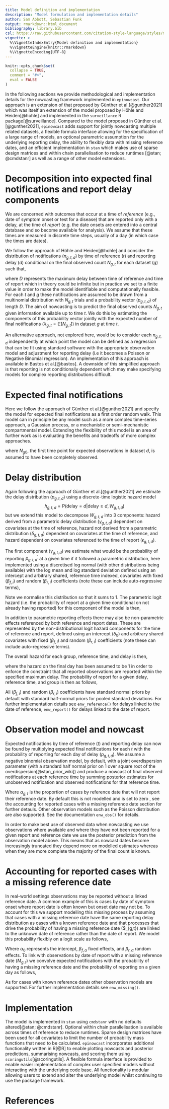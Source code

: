 ```yaml
---
title: Model definition and implementation
description: "Model formulation and implementation details"
author: Sam Abbott, Sebastian Funk
output: rmarkdown::html_document
bibliography: library.bib
csl: https://raw.githubusercontent.com/citation-style-language/styles/master/apa-numeric-superscript-brackets.csl
vignette: >
  %\VignetteIndexEntry{Model definition and implementation}
  %\VignetteEngine{knitr::rmarkdown}
  %\VignetteEncoding{UTF-8}
---
```


```r
knitr::opts_chunk$set(
  collapse = TRUE,
  comment = "#>",
  eval = FALSE
)
```

In the following sections we provide methodological and implementation details for the nowcasting framework implemented in `epinowcast`. Our approach is an extension of that proposed by Günther et al.[@gunther2021] which was itself an extension of the model proposed by Höhle and Heiden[@hohle] and implemented in the `surveillance` R package[@surveillance]. Compared to the model proposed in Günther et al.[@gunther2021], `epinowcast` adds support for jointly nowcasting multiple related datasets, a flexible formula interface allowing for the specification of a large range of models, an optional parametric assumption for the underlying reporting delay, the ability to flexibly data with missing reference dates, and an efficient implementation in `stan` which makes use of sparse design matrices and within chain parallelisation to reduce runtimes [@stan; @cmdstanr] as well as a range of other model extensions.

# Decomposition into expected final notifications and report delay components

We are concerned with outcomes that occur at a time of _reference_ (e.g., date of symptom onset or test for a disease) that are reported only with a delay, at the time of _report_ (e.g. the date onsets are entered into a central database and so become available for analysis). We assume that these times are measured in discrete time steps, usually of a day (in which case the times are dates). 

We follow the approach of Höhle and Heiden[@hohle] and consider the distribution of notifications ($n_{g,t,d}$) by time of reference ($t$) and reporting delay ($d$) conditional on the final observed count $N_{g,t}$ for each dataset ($g$) such that,

\begin{equation}
  N_{g,t} = \sum_{d=0}^{D} n_{g,t,d}
\end{equation}

where $D$ represents the maximum delay between time of reference and time of report which in theory could be infinite but in practice we set to a finite value in order to make the model identifiable and computationally feasible. For each $t$ and $g$ these notifications are assumed to be drawn from a multinomial distribution with $N_{g,t}$ trials and a probability vector ($p_{g,t,d}$) of length $D$.  The aim of nowcasting is to predict the final observed counts $N_{g,t}$ given information available up to time $t$. We do this by estimating the components of this probability vector jointly with the expected number of final notifications ($\lambda_{g,t} = \mathbb{E}[N_{g,t}]$) in dataset $g$ at time $t$.

An alternative approach, not explored here, would be to consider each $n_{g,t,d}$ independently at which point the model can be defined as a regression that can be fit using standard software with the appropriate observation model and adjustment for reporting delay (i.e it becomes a Poisson or Negative Binomial regression). An implementation of this approach is available in Bastos et al.[@bastos]. A downside of this simplified approach is that reporting is not conditionally dependent which may make specifying models for complex reporting distributions difficult.

# Expected final notifications

Here we follow the approach of Günther et al.[@gunther2021] and specify the model for expected final notifications as a first order random walk. This model can in principle be any model such as a more complex time-series approach, a Gaussian process, or a mechanistic or semi-mechanistic compartmental model. Extending the flexibility of this model is an area of further work as is evaluating the benefits and tradeoffs of more complex approaches.

\begin{align}
  \log (\lambda_{g,t}) &\sim \text{Normal}\left(\log (\lambda_{g,t-1}) , \sigma^{\lambda}_{g} \right) \\
  \log (\lambda_{g,0}) &\sim \text{Normal}\left(\log (N_{g,0} + 1), 1 \right) \\ \sigma^{\lambda}_{g} &\sim \text{Half-Normal}\left(0, 1\right)
\end{align}

where $N_{g0}$, the first time point for expected observations in dataset $d$, is assumed to have been completely observed.

# Delay distribution

Again following the approach of Günther et al.[@gunther2021] we estimate the delay distribution ($p_{g,t,d}$) using a discrete-time logistic hazard model
$$
h_{g,t,d} =\text{P} \left(\text{delay}=d|\text{delay} \geq d, W_{g,t,d}\right)
$$
but we extend this model to decompose $W_{g,t,d}$ into 3 components: hazard derived from a parametric delay distribution ($\gamma_{g,t,d}$) dependent on covariates at the time of reference, hazard not derived from a parametric distribution ($\delta_{g,t,d}$) dependent on covariates at the time of reference, and hazard dependent on covariates referenced to the time of report ($\epsilon_{g,t,d}$).

The first component ($\gamma_{g,t,d}$) we estimate what would be the probability of reporting $p^{\prime}_{g,t,d}$ at a given time if it followed a parametric distribution, here implemented using a discretised log normal (with other distributions being available) with the log mean and log standard deviation defined using an intercept and arbitrary shared, reference time indexed, covariates with fixed ($\beta_{f,i}$) and random ($\beta_{r,i}$) coefficients (note these can include auto-regressive terms),

\begin{align}
  p^{\prime}_{g,t,d} &\sim \text{LogNormal} \left(\mu_{g,t}, \upsilon_{g,t} \right) \\
  \mu_{g,t} &= \mu_0 + \beta_{f,\mu} X_{\gamma} + \beta_{r,\mu} Z_{\gamma} \\
  \text{log} (\upsilon_{g,t}) &= \upsilon_0 + \beta_{f,\upsilon} X_{\gamma} + \beta_{r,\upsilon} Z_{\gamma} 
\end{align}

Note we normalise this distribution so that it sums to 1. The parametric logit hazard (i.e. the probability of report at a given time conditional on not already having reported) for this component of the model is then,

\begin{equation}
  \gamma_{g,t,d} = \text{logit} \left(\frac{p^{\prime}_{g,t,d}}{\left(1 -\sum^{d-1}_{d^{\prime}=0} p^{\prime}_{g,t,d^{\prime}} \right)} \right)
\end{equation}

In addition to parametric reporting effects there may also be non-parametric effects referenced by both reference and report dates. These are represented by the non-distributional logit hazard components for the time of reference and report, defined using an intercept ($\delta_0$) and arbitrary shared covariates with fixed ($\beta_{f,i}$) and random ($\beta_{r,i}$) coefficients (note these can include auto-regressive terms).

\begin{align}
  \delta_{g,t,d} &= \delta_0 + \beta_{f,\delta} X_{\delta} + \beta_{r,\delta} Z_{\delta} \\
  \epsilon_{g,t,d} &= \beta_{f,\epsilon} X_{\epsilon} + \beta_{r,\epsilon} Z_{\epsilon}
\end{align}

The overall hazard for each group, reference time, and delay is then,

\begin{equation}
  \text{logit} (h_{g,t,d}) = \gamma_{g,t,d} + \delta_{g,t,d} +  \epsilon_{g,t,d},\ h_{g,t,D} = 1
\end{equation}

where the hazard on the final day has been assumed to be 1 in order to enforce the constraint that all reported observations are reported within the specified maximum delay. The probability of report for a given delay, reference time, and group is then as follows,

\begin{equation}
  p_{g,t,0} = h_{g,t,0},\ p_{g,t,d} = \left(1 -\sum^{d-1}_{d^{\prime}=0} p_{g,t,d^{\prime}} \right) \times h_{g,t,d}
\end{equation}

All ($\beta_{f,i}$) and random ($\beta_{r,i}$) coefficients have standard normal priors by default with standard half-normal priors for pooled standard deviations. For further implementation details see `enw_reference()` for delays linked to the date of reference, `enw_report()` for delays linked to the date of report.

# Observation model and nowcast

Expected notifications by time of reference ($t$) and reporting delay can now be found by multiplying expected final notifications for each $t$ with the probability of reporting for each day of delay ($p_{g,t,d}$). We assume a negative binomial observation model, by default, with a joint overdispersion parameter (with a standard half normal prior on 1 over square root of the overdispersion[@stan_prior_wiki]) and produce a nowcast of final observed notifications at each reference time by summing posterior estimates for unobserved notification and observed notifications for that reference time.

\begin{align}
  n_{g,t,d} \mid \lambda_{g,t},p_{g,t,d}  &\sim \text{NB} \left((1 - \alpha_{g,t})\lambda_{g,t} \times p_{g,t,d}, \phi \right),\ t=1,...,T. \\
    \frac{1}{\sqrt{\phi}} &\sim \text{Half-Normal}(0, 1) \\
  N_{g,t} &= \sum_{d=0}^{D} n_{g,t,d}
\end{align}

Where $\alpha_{g,t}$ is the proportion of cases by reference date that will not report their reference date. By default this is not modelled and is set to zero , see the accounting for reported cases with a missing reference date section for further detauls. Other observation models such as the Poisson distribution are also supported. See the documentation `enw_obs()` for details.

In order to make best use of observed data when nowcasting we use observations where available and where they have not been reported for a given report and reference date we use the posterior prediction from the observation model above. This means that as nowcast dates become increasingly truncated they depend more on modelled estimates whereas when they are more complete the majority of the final count is known.

# Accounting for reported cases with a missing reference date

In real-world settings observations may be reported without a linked reference date. A common example of this is cases by date of symptom onset where report date is often known but onset date may not be. To account for this we support modelling this missing process by assuming that cases with a missing reference date have the same reporting delay distribution as cases with a known reference date and that processes that drive the probability of having a missing reference date ($\alpha_{g,t}) are linked to the unknown date of reference rather than the date of report. We model this probability flexibly on a logit scale as follows,

\begin{equation}
  \text{logit} (\alpha_{g,t}) = \alpha_0 + \beta_{f,\alpha} X_{\alpha} + \beta_{r,\alpha} Z_{\alpha}
\end{equation}

Where $\alpha_0$ represents the intercept, $\beta_{f,\alpha}$ fixed effects, and $\beta_{r,\alpha}$ random effects. To link with observations by date of report with a missing reference date ($M_{g,t}$) we convolve expected notifications with the probability of having a missing reference date and the probability of reporting on a given day as follows,

\begin{equation}
  M_{g,t} \mid \lambda_{g,t},p_{g,t,d}, \alpha_{g,t}  \sim \text{NB} \left( \sum^D_{d=0} \alpha_{g,t-d} \lambda_{g,t-d} p_{g,t-d,d}, \phi \right),\ t=1,...,T.
\end{equation}

As for cases with known reference dates other observation models are supported. For further implementation details see `enw_missing()`.

# Implementation

The model is implemented in `stan` using `cmdstanr` with no defaults altered[@stan; @cmdstanr]. Optional within chain parallelisation is available across times of reference to reduce runtimes. Sparse design matrices have been used for all covariates to limit the number of probability mass functions that need to be calculated. `epinowcast` incorporates additional functionality written in R[@R] to enable plotting nowcasts and posterior predictions, summarising nowcasts, and scoring them using `scoringutils`[@scoringutils]. A flexible formula interface is provided to enable easier implementation of complex user specified models without interacting with the underlying code base. All functionality is modular allowing users to extend and alter the underlying model whilst continuing to use the package framework.

# References
